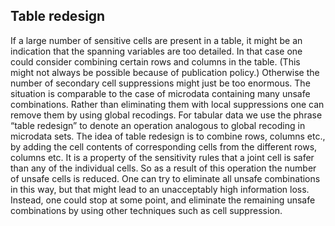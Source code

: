 ## Table redesign 

If a large number of sensitive cells are present in a table, it might be an indication that the spanning variables are too detailed. In that case one could consider combining certain rows and columns in the table. (This might not always be possible because of publication policy.) Otherwise the number of secondary cell suppressions might just be too enormous. The situation is comparable to the case of microdata containing many unsafe combinations. Rather than eliminating them with local suppressions one can remove them by using global recodings. For tabular data we use the phrase "table redesign" to denote an operation analogous to global recoding in microdata sets. The idea of table redesign is to combine rows, columns etc., by adding the cell contents of corresponding cells from the different rows, columns etc. It is a property of the sensitivity rules that a joint cell is safer than any of the individual cells. So as a result of this operation the number of unsafe cells is reduced. One can try to eliminate all unsafe combinations in this way, but that might lead to an unacceptably high information loss. Instead, one could stop at some point, and eliminate the remaining unsafe combinations by using other techniques such as cell suppression.

